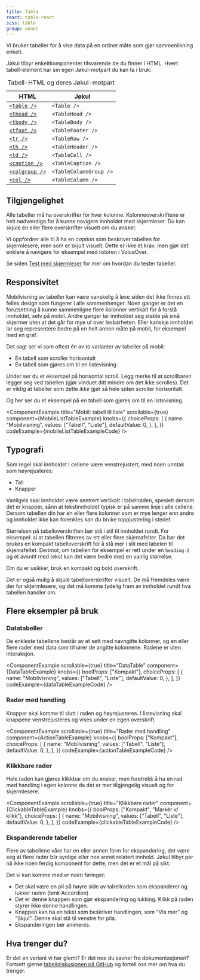 ```yaml
---
title: Table
react: table-react
scss: table
group: annet
---
```



<Ingress>Vi bruker tabeller for å vise data på en ordnet måte som gjør sammenlikning enkelt.</Ingress>

Jøkul tilbyr enkeltkomponenter tilsvarende de du finner i HTML. Hvert tabell-element har sin egen Jøkul-motpart du kan ta i bruk:

<table className="jkl-spacing-xl--top jkl-spacing-2xl--bottom">
    <caption className="jkl-table-caption--sr-only">Tabell-HTML og deres Jøkul-motpart</caption>
    <thead>
        <tr>
            <th>HTML</th>
            <th>Jøkul</th>
        </tr>
    </thead>
    <tbody>
        <tr>
            <td>
                <a
                    href="https://developer.mozilla.org/en-US/docs/Web/HTML/Element/table"
                    className="jkl-link jkl-link--external"
                >
                    <code>&lt;table /&gt;</code>
                </a>
            </td>
            <td>
                <code>&lt;Table /&gt;</code>
            </td>
        </tr>
        <tr>
            <td>
                <a
                    href="https://developer.mozilla.org/en-US/docs/Web/HTML/Element/thead"
                    className="jkl-link jkl-link--external"
                >
                    <code>&lt;thead /&gt;</code>
                </a>
            </td>
            <td>
                <code>&lt;TableHead /&gt;</code>
            </td>
        </tr>
        <tr>
            <td>
                <a
                    href="https://developer.mozilla.org/en-US/docs/Web/HTML/Element/tbody"
                    className="jkl-link jkl-link--external"
                >
                    <code>&lt;tbody /&gt;</code>
                </a>
            </td>
            <td>
                <code>&lt;TableBody /&gt;</code>
            </td>
        </tr>
        <tr>
            <td>
                <a
                    href="https://developer.mozilla.org/en-US/docs/Web/HTML/Element/tfoot"
                    className="jkl-link jkl-link--external"
                >
                    <code>&lt;tfoot /&gt;</code>
                </a>
            </td>
            <td>
                <code>&lt;TableFooter /&gt;</code>
            </td>
        </tr>
        <tr>
            <td>
                <a
                    href="https://developer.mozilla.org/en-US/docs/Web/HTML/Element/tr"
                    className="jkl-link jkl-link--external"
                >
                    <code>&lt;tr /&gt;</code>
                </a>
            </td>
            <td>
                <code>&lt;TableRow /&gt;</code>
            </td>
        </tr>
        <tr>
            <td>
                <a
                    href="https://developer.mozilla.org/en-US/docs/Web/HTML/Element/th"
                    className="jkl-link jkl-link--external"
                >
                    <code>&lt;th /&gt;</code>
                </a>
            </td>
            <td>
                <code>&lt;TableHeader /&gt;</code>
            </td>
        </tr>
        <tr>
            <td>
                <a
                    href="https://developer.mozilla.org/en-US/docs/Web/HTML/Element/td"
                    className="jkl-link jkl-link--external"
                >
                    <code>&lt;td /&gt;</code>
                </a>
            </td>
            <td>
                <code>&lt;TableCell /&gt;</code>
            </td>
        </tr>
        <tr>
            <td>
                <a
                    href="https://developer.mozilla.org/en-US/docs/Web/HTML/Element/caption"
                    className="jkl-link jkl-link--external"
                >
                    <code>&lt;caption /&gt;</code>
                </a>
            </td>
            <td>
                <code>&lt;TableCaption /&gt;</code>
            </td>
        </tr>
        <tr>
            <td>
                <a
                    href="https://developer.mozilla.org/en-US/docs/Web/HTML/Element/colgroup"
                    className="jkl-link jkl-link--external"
                >
                    <code>&lt;colgroup /&gt;</code>
                </a>
            </td>
            <td>
                <code>&lt;TableColumnGroup /&gt;</code>
            </td>
        </tr>
        <tr>
            <td>
                <a
                    href="https://developer.mozilla.org/en-US/docs/Web/HTML/Element/col"
                    className="jkl-link jkl-link--external"
                >
                    <code>&lt;col /&gt;</code>
                </a>
            </td>
            <td>
                <code>&lt;TableColumn /&gt;</code>
            </td>
        </tr>
    </tbody>
</table>

## Tilgjengelighet

Alle tabeller må ha overskrifter for hver kolonne. Kolonneoverskriftene er helt nødvendige for å kunne navigere innholdet med skjermleser. Du kan skjule én eller flere overskrifter visuelt om du ønsker.

Vi oppfordrer alle til å ha en _caption_ som beskriver tabellen for skjermlesere, men som er skjult visuelt. Dette er ikke et krav, men gjør det enklere å navigere for eksempel med rotoren i VoiceOver.

Se siden [Test med skjermleser](/universell-utforming/skjermleser#tabeller) for mer om hvordan du tester tabeller.

## Responsivitet

Mobilvisning av tabeller kan være vanskelig å løse siden det ikke finnes ett felles design som fungerer i alle sammenhenger.
Noen ganger er det en forutsetning å kunne sammenligne flere kolonner vertikalt for å forstå innholdet, selv på mobil.
Andre ganger lar innholdet seg stable på små skjermer uten at det går for mye ut over lesbarheten. Eller kanskje innholdet
lar seg representere bedre på en helt annen måte på mobil, for eksempel med en graf.

Det sagt ser vi som oftest én av to varianter av tabeller på mobil:

-   En tabell som scroller horisontalt
-   En tabell som gjøres om til en listevisning

Under ser du et eksempel på horisontal scroll. Legg merke til at scrollbaren legger seg ved tabellen (gjør vinduet ditt mindre om det ikke scrolles). Det er viktig at tabeller
som dette _ikke_ gjør så hele siden scroller horisontalt.

<ComponentExample
    scrollable={true}
    title="Mobil: horisontal scroll"
    component={MobileScrollTableExample}
    codeExample={mobileScrollTableExampleCode}
/>

Og her ser du et eksempel på en tabell som gjøres om til en listevisning.

<ComponentExample
    title="Mobil: tabell til liste"
    scrollable={true}
    component={MobileListTableExample}
    knobs={{
        choiceProps: [
            {
                name: "Mobilvisning",
                values: ["Tabell", "Liste"],
                defaultValue: 0,
            },
        ],
    }}
    codeExample={mobileListTableExampleCode}
/>

## Typografi

Som regel skal innholdet i cellene være venstrejustert, med noen unntak som høyrejusteres:

-   Tall
-   Knapper

Vanligvis skal innholdet være sentrert vertikalt i tabellraden, spesielt dersom det er knapper, sånn at tekstinnholdet typisk er på samme linje i alle cellene. Dersom tabellen din har en eller flere kolonner som er mye lenger enn andre og innholdet ikke kan forenkles kan du bruke toppjustering i stedet.

Størrelsen på tabelloverskriften bør stå i stil til innholdet rundt. For eksempel: si at tabellen filtreres av ett eller flere skjemafelter.
Da bør det brukes en kompakt tabelloverskrift for å stå mer i stil med labelen til skjemafeltet. Derimot, om tabellen for eksempel er rett
under en `heading-2` og et avsnitt med tekst kan det være bedre med en vanlig størrelse.

Om du er usikker, bruk en kompakt og bold overskrift.

Det er også mulig å skjule tabelloverskrifter visuelt. De må fremdeles være der for skjermlesere, og det må komme tydelig fram av innholdet rundt hva tabellen handler om.

<ComponentExample
    scrollable={true}
    title="Skjulte overskrifter"
    component={HeadlessTableExample}
    codeExample={headlessTableExampleCode}
/>

## Flere eksempler på bruk

### Datatabeller

De enkleste tabellene består av et sett med navngitte kolonner, og en eller flere rader med data som tilhører de angitte kolonnene. Radene er uten interaksjon.

<ComponentExample
    scrollable={true}
    title="DataTable"
    component={DataTableExample}
    knobs={{
        boolProps: ["Kompakt"],
        choiceProps: [
            {
                name: "Mobilvisning",
                values: ["Tabell", "Liste"],
                defaultValue: 0,
            },
        ],
    }}
    codeExample={dataTableExampleCode}
/>

### Rader med handling

Knapper skal komme til slutt i raden og høyrejusteres. I listevisning skal knappene venstrejusteres og vises under en egen overskrift.

<ComponentExample
    scrollable={true}
    title="Rader med handling"
    component={ActionTableExample}
    knobs={{
        boolProps: ["Kompakt"],
        choiceProps: [
            {
                name: "Mobilvisning",
                values: ["Tabell", "Liste"],
                defaultValue: 0,
            },
        ],
    }}
    codeExample={actionTableExampleCode}
/>

### Klikkbare rader

Hele raden kan gjøres klikkbar om du ønsker, men foretrekk å ha en rad med handling i egen kolonne da det er mer tilgjengelig visuelt og for skjermlesere.

<ComponentExample
    scrollable={true}
    title="Klikkbare rader"
    component={ClickableTableExample}
    knobs={{
        boolProps: ["Kompakt", "Markér v/ klikk"],
        choiceProps: [
            {
                name: "Mobilvisning",
                values: ["Tabell", "Liste"],
                defaultValue: 0,
            },
        ],
    }}
    codeExample={clickableTableExampleCode}
/>

### Ekspanderende tabeller

Flere av tabellene våre har en eller annen form for ekspandering, det være seg at flere rader blir synlige eller noe annet relatert innhold.
Jøkul tilbyr per nå ikke noen ferdig komponent for dette, men det er et mål på sikt.

Det vi kan komme med er noen føringer:

-   Det skal være en pil på høyre side av tabellraden som ekspanderer og lukker raden (tenk Accordion)
-   Det er denne knappen som gjør ekspandering og lukking. Klikk på raden styrer ikke denne handlingen.
-   Knappen kan ha en tekst som beskriver handlingen, som "Vis mer" og "Skjul". Denne skal stå til venstre for pila.
-   Ekspanderingen bør animeres.

## Hva trenger du?

Er det en variant vi har glemt? Er det noe du savner fra dokumentasjonen?
Fortsett gjerne [tabelldiskusjonen på GitHub](https://github.com/fremtind/jokul/discussions/2333)
og fortell oss mer om hva du trenger.
